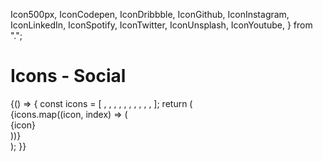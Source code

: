   Icon500px,
  IconCodepen,
  IconDribbble,
  IconGithub,
  IconInstagram,
  IconLinkedIn,
  IconSpotify,
  IconTwitter,
  IconUnsplash,
  IconYoutube,
} from ".";

<Meta title="Objects/Icons/Social" component={Icon500px} />

# Icons - Social

<Canvas>
  <Story name="default">
    {() => {
      const icons = [
        <Icon500px />,
        <IconCodepen />,
        <IconDribbble />,
        <IconGithub />,
        <IconInstagram />,
        <IconLinkedIn />,
        <IconSpotify />,
        <IconTwitter />,
        <IconUnsplash />,
        <IconYoutube />,
      ];
      return (
        <div className="grid u-align--center grid--noGutter-@xs">
          {icons.map((icon, index) => (
            <div className={cx(styles["storybook-icon"], "cell")} key={index}>
              {icon}
            </div>
          ))}
        </div>
      );
    }}
  </Story>
</Canvas>
